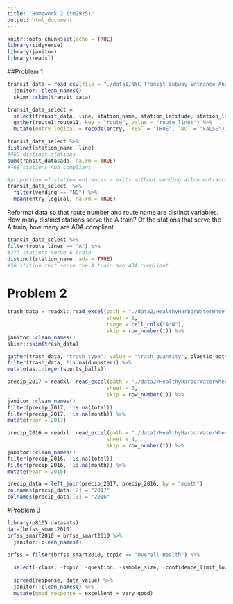 ```yaml
---
title: "Homework 2 (tm2925)"
output: html_document
---
```

```r
knitr::opts_chunk$set(echo = TRUE)
library(tidyverse)
library(janitor)
library(readxl)
```

##Problem 1

```r
transit_data = read_csv(file = "./data1/NYC_Transit_Subway_Entrance_And_Exit_Data.csv") %>% 
  janitor::clean_names() 
  skimr::skim(transit_data)
```


```r
transit_data_select = 
  select(transit_data, line, station_name, station_latitude, station_longitude, route1:route11, entry, vending, entrance_type, ada) %>% 
  gather(route1:route11, key = "route", value = "route_lines") %>% 
  mutate(entry_logical = recode(entry, `YES` = "TRUE", `NO` = "FALSE")) 
```

```r
transit_data_select %>% 
distinct(station_name, line) 
#465 distinct stations
sum(transit_data$ada, na.rm = TRUE)
#468 stations ADA compliant
```

```r
#proportion of station entrances / exits without vending allow entrance
transit_data_select  %>%  
  filter(vending == "NO") %>% 
  mean(entry_logical, na.rm = TRUE)
```

Reformat data so that route number and route name are distinct variables. How many distinct stations serve the A train? Of the stations that serve the A train, how many are ADA compliant
```r
transit_data_select %>% 
filter(route_lines == "A") %>% 
#273 stations serve A train
distinct(station_name, ada = TRUE)
#56 station that serve the A train are ADA compliant
```


# Problem 2

```r
trash_data = readxl::read_excel(path = "./data2/HealthyHarborWaterWheelTotals2018-7-28.xlsx",
                                sheet = 1, 
                                range = cell_cols("A:N"),
                                skip = row_number(1)) %>% 
janitor::clean_names()
skimr::skim(trash_data) 

gather(trash_data, "trash_type", value = "trash_quantity", plastic_bottles:sports_balls) 
filter(trash_data, !is.na(dumpster)) %>% 
mutate(as.integer(sports_balls))
```

```r
precip_2017 = readxl::read_excel(path = "./data2/HealthyHarborWaterWheelTotals2018-7-28.xlsx",
                                sheet = 3,
                                skip = row_number(1)) %>% 
janitor::clean_names()
filter(precip_2017, !is.na(total)) 
filter(precip_2017, !is.na(month)) %>% 
mutate(year = 2017)

precip_2016 = readxl::read_excel(path = "./data2/HealthyHarborWaterWheelTotals2018-7-28.xlsx",
                                sheet = 4,
                                skip = row_number(1)) %>% 
janitor::clean_names()
filter(precip_2016, !is.na(total)) 
filter(precip_2016, !is.na(month)) %>% 
mutate(year = 2016)

precip_data = left_join(precip_2017, precip_2016, by = "month")
colnames(precip_data)[2] = "2017"
colnames(precip_data)[3] = "2016"
```

#Problem 3

```r
library(p8105.datasets)
data(brfss_smart2010) 
brfss_smart2010 = brfss_smart2010 %>% 
  janitor::clean_names() 
```

```r
brfss = filter(brfss_smart2010, topic == "Overall Health") %>%  
  
  select(-class, -topic, -question, -sample_size, -confidence_limit_low, -confidence_limit_high, -display_order, -data_value_unit, -data_value_type, -data_value_footnote_symbol, -data_value_footnote, -data_source, -class_id, -topic_id, -location_id, -question_id, -respid, -geo_location) %>% 
  
  spread(response, data_value) %>% 
  janitor::clean_names() %>% 
  mutate(good_response = excellent + very_good)
```










